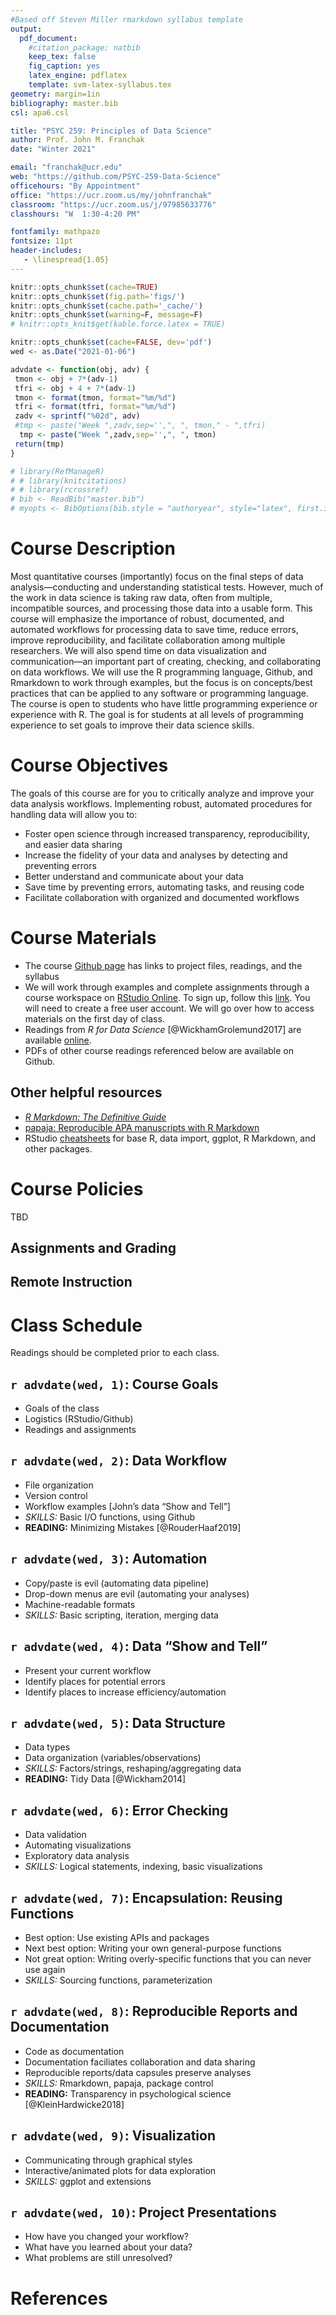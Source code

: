```yaml
---
#Based off Steven Miller rmarkdown syllabus template
output: 
  pdf_document:
    #citation_package: natbib
    keep_tex: false
    fig_caption: yes
    latex_engine: pdflatex
    template: svm-latex-syllabus.tex
geometry: margin=1in
bibliography: master.bib
csl: apa6.csl

title: "PSYC 259: Principles of Data Science"
author: Prof. John M. Franchak
date: "Winter 2021"

email: "franchak@ucr.edu"
web: "https://github.com/PSYC-259-Data-Science"
officehours: "By Appointment"
office: "https://ucr.zoom.us/my/johnfranchak"
classroom: "https://ucr.zoom.us/j/97985633776"
classhours: "W  1:30-4:20 PM"

fontfamily: mathpazo
fontsize: 11pt
header-includes:
   - \linespread{1.05}
---
```


```r
knitr::opts_chunk$set(cache=TRUE)
knitr::opts_chunk$set(fig.path='figs/')
knitr::opts_chunk$set(cache.path='_cache/')
knitr::opts_chunk$set(warning=F, message=F)
# knitr::opts_knit$get(kable.force.latex = TRUE)
```

```r
knitr::opts_chunk$set(cache=FALSE, dev='pdf')
wed <- as.Date("2021-01-06")

advdate <- function(obj, adv) {
 tmon <- obj + 7*(adv-1)
 tfri <- obj + 4 + 7*(adv-1)
 tmon <- format(tmon, format="%m/%d")
 tfri <- format(tfri, format="%m/%d")
 zadv <- sprintf("%02d", adv)
 #tmp <- paste("Week ",zadv,sep='',", ", tmon," - ",tfri)
  tmp <- paste("Week ",zadv,sep='',", ", tmon)
 return(tmp)
}

# library(RefManageR)
# # library(knitcitations)
# # library(rcrossref)
# bib <- ReadBib("master.bib")
# myopts <- BibOptions(bib.style = "authoryear", style="latex", first.inits=FALSE, max.names = 20)

```

# Course Description

Most quantitative courses (importantly) focus on the final steps of data analysis---conducting and understanding statistical tests. However, much of the work in data science is taking raw data, often from multiple, incompatible sources, and processing those data into a usable form. This course will emphasize the importance of robust, documented, and automated workflows for processing data to save time, reduce errors, improve reproducibility, and facilitate collaboration among multiple researchers. We will also spend time on data visualization and communication---an important part of creating, checking, and collaborating on data workflows. We will use the R programming language, Github, and Rmarkdown to work through examples, but the focus is on concepts/best practices that can be applied to any software or programming language. The course is open to students who have little programming experience or experience with R. The goal is for students at all levels of programming experience to set goals to improve their data science skills. 

# Course Objectives

The goals of this course are for you to critically analyze and improve your data analysis workflows. Implementing robust, automated procedures for handling data will allow you to:

- Foster open science through increased transparency, reproducibility, and easier data sharing
- Increase the fidelity of your data and analyses by detecting and preventing errors
- Better understand and communicate about your data
- Save time by preventing errors, automating tasks, and reusing code
- Facilitate collaboration with organized and documented workflows

# Course Materials

- The course [Github page](https://github.com/PSYC-259-Data-Science) has links to project files, readings, and the syllabus
- We will work through examples and complete assignments through a course workspace on [RStudio Online](https://rstudio.cloud/spaces/106138/projects). To sign up, follow this [link](https://rstudio.cloud/spaces/106138/join?access_code=W90ZG4T1F5TjqEW7EloGQQcpp%2BKrTmufayP9G5Hj). You will need to create a free user account. We will go over how to access materials on the first day of class. 
- Readings from *R for Data Science* [@WickhamGrolemund2017] are available [online](https://r4ds.had.co.nz/index.html).
- PDFs of other course readings referenced below are available on Github.

## Other helpful resources
- [*R Markdown: The Definitive Guide*](https://bookdown.org/yihui/rmarkdown/)
- [papaja: Reproducible APA manuscripts with R Markdown](https://crsh.github.io/papaja_man/)
- RStudio [cheatsheets](https://rstudio.com/resources/cheatsheets/) for base R, data import, ggplot, R Markdown, and other packages.

# Course Policies

TBD

## Assignments and Grading

## Remote Instruction

\newpage

# Class Schedule

Readings should be completed prior to each class. 

## `r advdate(wed, 1)`: Course Goals
- Goals of the class
- Logistics (RStudio/Github)
- Readings and assignments

## `r advdate(wed, 2)`: Data Workflow
- File organization
- Version control
- Workflow examples [John's data "Show and Tell"]
- *SKILLS:* Basic I/O functions, using Github
- **READING:** Minimizing Mistakes [@RouderHaaf2019]
<!--Data science book I/O, workspace stuff?
Something on Github/Version Control?-->


##  `r advdate(wed, 3)`: Automation
- Copy/paste is evil (automating data pipeline)
- Drop-down menus are evil (automating your analyses)
- Machine-readable formats
- *SKILLS:* Basic scripting, iteration, merging data 

##  `r advdate(wed, 4)`: Data "Show and Tell"
- Present your current workflow
- Identify places for potential errors
- Identify places to increase efficiency/automation

##  `r advdate(wed, 5)`: Data Structure
- Data types 
- Data organization (variables/observations)
- *SKILLS:* Factors/strings, reshaping/aggregating data
- **READING:** Tidy Data [@Wickham2014]

##  `r advdate(wed, 6)`: Error Checking
- Data validation
- Automating visualizations 
- Exploratory data analysis
- *SKILLS:* Logical statements, indexing, basic visualizations

##  `r advdate(wed, 7)`: Encapsulation: Reusing Functions
- Best option: Use existing APIs and packages
- Next best option: Writing your own general-purpose functions
- Not great option: Writing overly-specific functions that you can never use again
- *SKILLS:* Sourcing functions, parameterization

##  `r advdate(wed, 8)`: Reproducible Reports and Documentation
- Code as documentation
- Documentation faciliates collaboration and data sharing
- Reproducible reports/data capsules preserve analyses
- *SKILLS:* Rmarkdown, papaja, package control
- **READING:** Transparency in psychological science [@KleinHardwicke2018]

##  `r advdate(wed, 9)`: Visualization
- Communicating through graphical styles
- Interactive/animated plots for data exploration
- *SKILLS:* ggplot and extensions

##  `r advdate(wed, 10)`: Project Presentations
- How have you changed your workflow?
- What have you learned about your data? 
- What problems are still unresolved?
\newpage

# References

